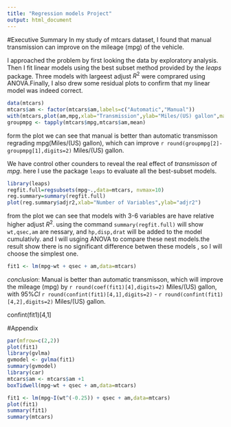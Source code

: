 ```yaml
---
title: "Regression models Project"
output: html_document
---
```


#Executive Summary
In my study of mtcars dataset, I found that manual transmission can improve on the mileage (mpg) of the vehicle.

I approached the problem by first looking the data by exploratory analysis. Then I fit linear models using the best subset method provided by the *leaps* package. Three models with largeest adjust $R^2$ were comprared using ANOVA.Finally, I also drew some residual plots to confirm that my linear model was indeed correct.


```r
data(mtcars)
mtcars$am <- factor(mtcars$am,labels=c("Automatic","Manual"))
with(mtcars,plot(am,mpg,xlab="Transmission",ylab="Miles/(US) gallon",main="Miles/(US) gallon by Transmission"))
groupmpg <- tapply(mtcars$mpg,mtcars$am,mean)
```

form the plot we can see that manual is better than automatic transmisson regrading mpg(Miles/(US) gallon), which can improve `r round(groupmpg[2]-groupmpg[1],digits=2)` Miles/(US) gallon.

We have control other counders to reveal the real effect of *transmisson* of *mpg*. here I use the package `leaps` to evaluate all the best-subset models.
```r
library(leaps)
regfit.full=regsubsets(mpg~.,data=mtcars, nvmax=10)
reg.summary=summary(regfit.full)
plot(reg.summary$adjr2,xlab="Number of Variables",ylab="adjr2")

```

from the plot we can see that models with 3-6 variables are have relative higher adjust $R^2$. using the command ` summary(regfit.full)` will show ` wt,qsec,am` are nessary, and `hp,disp,drat ` will be added to the model  cumulativly. and I will usging ANOVA to compare these nest models.the result show there  is no significant difference betwen these models , so I will choose the simplest one.

```r
fit1 <- lm(mpg~wt + qsec + am,data=mtcars)
```
*conclusion*: Manual is better than automatic transmisson, which will improve the mileage (mpg) by `r round(coef(fit1)[4],digits=2)` Miles/(US) gallon, with $95\%CI$ `r round(confint(fit1)[4,1],digits=2)` - `r round(confint(fit1)[4,2],digits=2)` Miles/(US) gallon.

confint(fit1)[4,1]

#Appendix
```r
par(mfrow=c(2,2))
plot(fit1)
library(gvlma)
gvmodel <- gvlma(fit1)
summary(gvmodel)
library(car)
mtcars$am <- mtcars$am +1
boxTidwell(mpg~wt + qsec + am,data=mtcars)

fit1 <- lm(mpg~I(wt^(-0.25)) + qsec + am,data=mtcars)
plot(fit1)
summary(fit1)
summary(mtcars)
```



